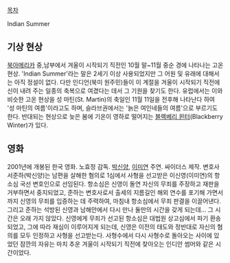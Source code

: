 [[목차]]

Indian Summer

== 기상 현상 ==
[[북아메리카]] 중,남부에서 겨울이 시작되기 직전인 10월 말~11월 중순 경에 나타나는 고온 현상.
'Indian Summer'라는 말은 2세기 이상 사용되었지만 그 어원 및 유래에 대해서는 아직 정설이 없다. 다만 인디언(북미 원주민)들이 이 계절을 겨울이 시작되기 직전에 신이 내려 주는 일종의 축복으로 여겼다는 데서 그 기원을 찾기도 한다.
유럽에서는 이와 비슷한 고온 현상을 성 마틴(St. Martin)의 축일인 11월 11일을 전후해 나타난다 하여 '성 마틴의 여름'이라고도 하며, 슬라브권에서는 '늙은 여인네들의 여름'으로 부르기도 한다.
반대되는 현상으로 늦은 봄에 기온이 영하로 떨어지는 [[블랙베리 윈터]](Blackberry Winter)가 있다.

== 영화 ==
2001년에 개봉된 한국 영화.
노효정 감독. [[박신양]], [[이미연]] 주연. 싸이더스 제작.
변호사 서준하(박신양)는 남편을 살해한 혐의로 1심에서 사형을 선고받은 이신영(이미연)의 항소심 국선 변호인으로 선임된다. 항소심은 신영이 돌연 자신의 무죄를 주장하고 재판을 거부하면서 중지되었고, 준하는 변호사로서 출세의 지름길인 해외 연수를 포기해 가면서까지 신영의 무죄를 입증하는 데 주력하여, 마침내 항소심에서 무죄 판결을 이끌어낸다. 그리고 준하는 석방된 신영과 남해안에서 다시 만나 둘만의 시간을 갖게 되는데... 그 시간은 오래 가지 않았다.
신영에게 무죄가 선고된 항소심은 대법원 상고심에서 파기 환송되었고, 그에 따라 재심이 이루어지게 되는데, 신영은 이전의 태도와 정반대로 자신의 혐의를 모두 인정하고 사형을 선고받는다. 사형수에서 다시 사형수로 돌아오는 사이에 있었던 잠깐의 자유는 마치 추운 겨울이 시작되기 직전에 찾아오는 인디안 썸머와 같은 시간이었다.
